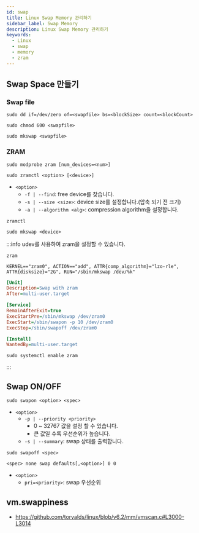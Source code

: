 ```yaml
---
id: swap
title: Linux Swap Memory 관리하기
sidebar_label: Swap Memory
description: Linux Swap Memory 관리하기
keywords:
  - Linux
  - swap
  - memory
  - zram
---
```



## Swap Space 만들기

### Swap file

```shell
sudo dd if=/dev/zero of=<swapfile> bs=<blockSize> count=<blockCount>
```

```shell
sudo chmod 600 <swapfile>
```

```shell
sudo mkswap <swapfile>
```

### ZRAM

```shell
sudo modprobe zram [num_devices=<num>]
```

```shell
sudo zramctl <option> [<device>]
```

- `<option>`
  - `-f | --find`: free device를 찾습니다.
  - `-s | --size <size>`: device size를 설정합니다.(압축 되기 전 크기)
  - `-a | --algorithm <alg>`: compression algorithm을 설정합니다.

```shell
zramctl
```

```shell
sudo mkswap <device>
```

:::info
udev를 사용하여 zram을 설정할 수 있습니다.

```shell title="/etc/modules-load.d/zram.conf"
zram
```

```shell title="/etc/udev/rules.d/99-zram.rules"
KERNEL=="zram0", ACTION=="add", ATTR{comp_algorithm}="lzo-rle", ATTR{disksize}="2G", RUN="/sbin/mkswap /dev/%k"
```

```ini title="/etc/systemd/system/zram.service"
[Unit]
Description=Swap with zram
After=multi-user.target

[Service]
RemainAfterExit=true
ExecStartPre=/sbin/mkswap /dev/zram0
ExecStart=/sbin/swapon -p 10 /dev/zram0
ExecStop=/sbin/swapoff /dev/zram0

[Install]
WantedBy=multi-user.target
```

```shell
sudo systemctl enable zram
```

:::

## Swap ON/OFF

```shell
sudo swapon <option> <spec>
```

- `<option>`
  - `-p | --priority <priority>`
    - 0 ~ 32767 값을 설정 할 수 있습니다.
    - 큰 값일 수록 우선순위가 높습니다.
  - `-s | --summary`: swap 상태를 출력합니다.

```shell
sudo swapoff <spec>
```

```shell title="/etc/fstab"
<spec> none swap defaults[,<option>] 0 0
```

- `<option>`
  - `pri=<priority>`: swap 우선순위

## vm.swappiness

- https://github.com/torvalds/linux/blob/v6.2/mm/vmscan.c#L3000-L3014
